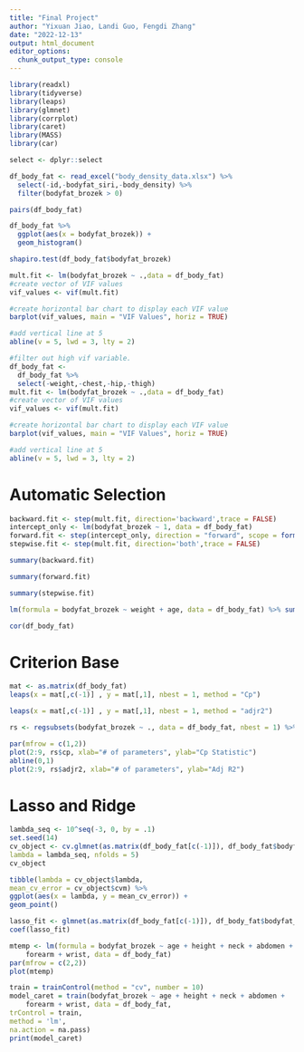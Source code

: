 ```yaml
---
title: "Final Project"
author: "Yixuan Jiao, Landi Guo, Fengdi Zhang"
date: "2022-12-13"
output: html_document
editor_options: 
  chunk_output_type: console
---
```


```r
library(readxl)
library(tidyverse)
library(leaps)
library(glmnet)
library(corrplot)
library(caret)
library(MASS)
library(car)

select <- dplyr::select
```


```r
df_body_fat <- read_excel("body_density_data.xlsx") %>%
  select(-id,-bodyfat_siri,-body_density) %>%
  filter(bodyfat_brozek > 0)
```

```r
pairs(df_body_fat)
```

```r
df_body_fat %>%
  ggplot(aes(x = bodyfat_brozek)) +
  geom_histogram()
```

```r
shapiro.test(df_body_fat$bodyfat_brozek)
```

```r
mult.fit <- lm(bodyfat_brozek ~ .,data = df_body_fat)
#create vector of VIF values
vif_values <- vif(mult.fit)

#create horizontal bar chart to display each VIF value
barplot(vif_values, main = "VIF Values", horiz = TRUE)

#add vertical line at 5
abline(v = 5, lwd = 3, lty = 2)    
```

```r
#filter out high vif variable.
df_body_fat <-
  df_body_fat %>%
  select(-weight,-chest,-hip,-thigh)
mult.fit <- lm(bodyfat_brozek ~ .,data = df_body_fat)
#create vector of VIF values
vif_values <- vif(mult.fit)

#create horizontal bar chart to display each VIF value
barplot(vif_values, main = "VIF Values", horiz = TRUE)

#add vertical line at 5
abline(v = 5, lwd = 3, lty = 2)
```


# Automatic Selection
```r
backward.fit <- step(mult.fit, direction='backward',trace = FALSE)
intercept_only <- lm(bodyfat_brozek ~ 1, data = df_body_fat)
forward.fit <- step(intercept_only, direction = "forward", scope = formula(mult.fit), trace = FALSE)
stepwise.fit <- step(mult.fit, direction='both',trace = FALSE)
```

```r
summary(backward.fit)
```

```r
summary(forward.fit)
```

```r
summary(stepwise.fit)
```


```r
lm(formula = bodyfat_brozek ~ weight + age, data = df_body_fat) %>% summary()
```

```r
cor(df_body_fat)
```
# Criterion Base
```r
mat <- as.matrix(df_body_fat)
leaps(x = mat[,c(-1)] , y = mat[,1], nbest = 1, method = "Cp")
```

```r
leaps(x = mat[,c(-1)] , y = mat[,1], nbest = 1, method = "adjr2")
```

```r
rs <- regsubsets(bodyfat_brozek ~ ., data = df_body_fat, nbest = 1) %>% summary()
```

```r
par(mfrow = c(1,2))
plot(2:9, rs$cp, xlab="# of parameters", ylab="Cp Statistic")
abline(0,1)
plot(2:9, rs$adjr2, xlab="# of parameters", ylab="Adj R2")
```
# Lasso and Ridge
```r
lambda_seq <- 10^seq(-3, 0, by = .1)
set.seed(14)
cv_object <- cv.glmnet(as.matrix(df_body_fat[c(-1)]), df_body_fat$bodyfat_brozek,
lambda = lambda_seq, nfolds = 5)
cv_object
```

```r
tibble(lambda = cv_object$lambda,
mean_cv_error = cv_object$cvm) %>%
ggplot(aes(x = lambda, y = mean_cv_error)) +
geom_point()
```

```r
lasso_fit <- glmnet(as.matrix(df_body_fat[c(-1)]), df_body_fat$bodyfat_brozek, lambda = cv_object$lambda.min)
coef(lasso_fit)

```

```r
mtemp <- lm(formula = bodyfat_brozek ~ age + height + neck + abdomen + 
    forearm + wrist, data = df_body_fat)
par(mfrow = c(2,2))
plot(mtemp)
```

```r
train = trainControl(method = "cv", number = 10)
model_caret = train(bodyfat_brozek ~ age + height + neck + abdomen + 
    forearm + wrist, data = df_body_fat,
trControl = train,
method = 'lm',
na.action = na.pass)
print(model_caret)
```

